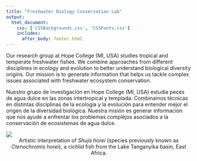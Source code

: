 ```yaml
---
title: "Freshwater Biology Conservation Lab"
output: 
  html_document:
    css: ['CSSBackgrounds.css', 'CSSFonts.css']
    includes:
      after_body: footer.html
---
```

<script>
   $(document).ready(function() {
     $head = $('#header');
     $head.prepend('<img src=\"Freshwater biology.png\" style=\"float: right;width: 300px;padding: 20px\"/>')
   });
</script>



Our research group at Hope College (MI, USA) studies tropical and temperate freshwater fishes. We combine approaches from different disciplines in ecology and evolution to better understand biological diversity origins. Our mission is to generate information that helps us tackle complex issues associated with freshwater ecosystem conservation.


Nuestro grupo de investigación en Hope College (MI, USA) estudia peces de agua dulce en las zonas intertropical y templada. Combinamos técnicas en distintas disciplinas de la ecología y la evolución para entender mejor el origen de la diversidad biológica. Nuestra misión es generar información que nos ayude a enfrentar los problemas complejos asociados a la conservación de ecosistemas de agua dulce. 


![](./Chorei2-02.png)
<center> Artistic interpretation of *Shuja* *horei* (species previously known as  *Ctenochromis* *horei*), a cichlid fish from the Lake Tanganyika basin, East Africa. <center>


